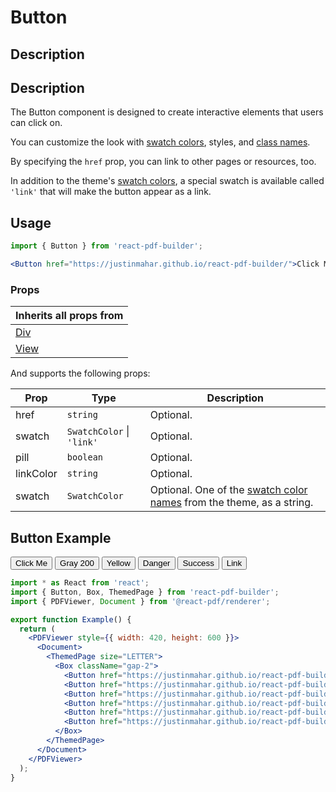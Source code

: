 

<Meta title="Documentation/Components/Button" />

<h1>Button</h1>

## Description

## Description

The Button component is designed to create interactive elements that users can click on.

You can customize the look with [swatch colors](http://localhost:6006/?path=/docs/documentation-themes--docs#swatch-colors), styles, and [class names](https://justinmahar.github.io/react-pdf-builder/?path=/docs/documentation-themes--docs#class-names). 

By specifying the `href` prop, you can link to other pages or resources, too. 

In addition to the theme's [swatch colors](http://localhost:6006/?path=/docs/documentation-themes--docs#swatch-colors), a special swatch is available called `'link'` that will make the button appear as a link.

## Usage

```jsx
import { Button } from 'react-pdf-builder';
```

```jsx
<Button href="https://justinmahar.github.io/react-pdf-builder/">Click Me</Button>
```

### Props

| Inherits all props from                                                                                      |
| ------------------------------------------------------------------------------------------------------------ |
| [Div](https://justinmahar.github.io/react-pdf-builder/?path=/docs/documentation-components-basics-div--docs) |
| [View](https://react-pdf.org/components#view)                                                                |

And supports the following props:

| Prop      | Type                          | Description                                                                                                                                                                  |
| --------- | ----------------------------- | ---------------------------------------------------------------------------------------------------------------------------------------------------------------------------- |
| href      | `string`                      | Optional.                                                                                                                                                                    |
| swatch    | `SwatchColor` &#124; `'link'` | Optional.                                                                                                                                                                    |
| pill      | `boolean`                     | Optional.                                                                                                                                                                    |
| linkColor | `string`                      | Optional.                                                                                                                                                                    |
| swatch    | `SwatchColor`                 | Optional. One of the [swatch color names](https://justinmahar.github.io/react-pdf-builder/?path=/docs/documentation-themes--docs#swatch-colors) from the theme, as a string. |
  
## Button Example

<DocsPDF>
  <Box className="gap-2">
    <Button href="https://justinmahar.github.io/react-pdf-builder/">Click Me</Button>
    <Button href="https://justinmahar.github.io/react-pdf-builder/" swatch='gray200'>Gray 200</Button>
    <Button href="https://justinmahar.github.io/react-pdf-builder/" swatch='yellow'>Yellow</Button>
    <Button href="https://justinmahar.github.io/react-pdf-builder/" swatch='danger'>Danger</Button>
    <Button href="https://justinmahar.github.io/react-pdf-builder/" swatch='success'>Success</Button>
    <Button href="https://justinmahar.github.io/react-pdf-builder/" swatch='link'>Link</Button>
  </Box>
</DocsPDF>

```jsx
import * as React from 'react';
import { Button, Box, ThemedPage } from 'react-pdf-builder';
import { PDFViewer, Document } from '@react-pdf/renderer';

export function Example() {
  return (
    <PDFViewer style={{ width: 420, height: 600 }}>
      <Document>
        <ThemedPage size="LETTER">
          <Box className="gap-2">
            <Button href="https://justinmahar.github.io/react-pdf-builder/">Click Me</Button>
            <Button href="https://justinmahar.github.io/react-pdf-builder/" swatch='gray200'>Gray 200</Button>
            <Button href="https://justinmahar.github.io/react-pdf-builder/" swatch='yellow'>Yellow</Button>
            <Button href="https://justinmahar.github.io/react-pdf-builder/" swatch='danger'>Danger</Button>
            <Button href="https://justinmahar.github.io/react-pdf-builder/" swatch='success'>Success</Button>
            <Button href="https://justinmahar.github.io/react-pdf-builder/" swatch='link'>Link</Button>
          </Box>
        </ThemedPage>
      </Document>
    </PDFViewer>
  );
}
```
